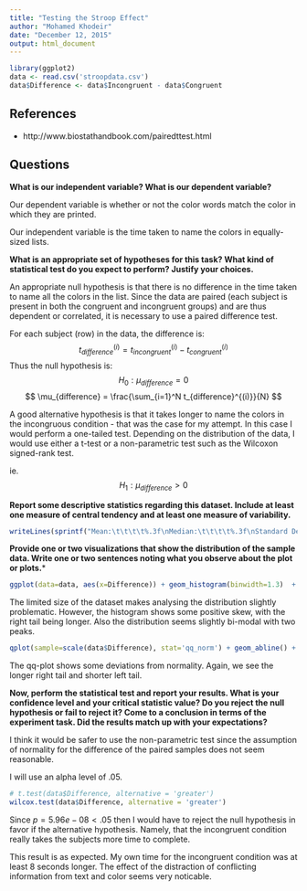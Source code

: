 ```yaml
---
title: "Testing the Stroop Effect"
author: "Mohamed Khodeir"
date: "December 12, 2015"
output: html_document
---
```

```r
library(ggplot2)
data <- read.csv('stroopdata.csv')
data$Difference <- data$Incongruent - data$Congruent
```
## References

* http://www.biostathandbook.com/pairedttest.html

## Questions

**What is our independent variable? What is our dependent variable?**

Our dependent variable is whether or not the color words match the color in which they are printed.

Our independent variable is the time taken to name the colors in equally-sized lists.

**What is an appropriate set of hypotheses for this task? What kind of statistical test do you expect to perform? Justify your choices.**

An appropriate null hypothesis is that there is no difference in the time taken to name all the colors in the list. Since the data are paired (each subject is present in both the congruent and incongruent groups) and are thus dependent or correlated, it is necessary to use a paired difference test. 

For each subject (row) in the data, the difference is:
$$ t_{difference}^{(i)} = t_{incongruent}^{(i)} - t_{congruent}^{(i)} $$
Thus the null hypothesis is:
$$ H_0 : \mu_{difference} = 0 $$
$$ \mu_{difference} = \frac{\sum_{i=1}^N t_{difference}^{(i)}}{N}  $$


A good alternative hypothesis is that it takes longer to name the colors in the incongruous condition - that was the case for my attempt. In this case I would perform a one-tailed test. Depending on the distribution of the data, I would use either a t-test or a non-parametric test such as the Wilcoxon signed-rank test.

ie.
$$ H_1 : \mu_{difference} > 0 $$

**Report some descriptive statistics regarding this dataset. Include at least one measure of central tendency and at least one measure of variability.**

```r
writeLines(sprintf("Mean:\t\t\t\t%.3f\nMedian:\t\t\t\t%.3f\nStandard Deviation:\t%.3f",mean(data$Difference),median(data$Difference),sd(data$Difference)))
```

**Provide one or two visualizations that show the distribution of the sample data. Write one or two sentences noting what you observe about the plot or plots.***

```r
ggplot(data=data, aes(x=Difference)) + geom_histogram(binwidth=1.3)  + ggtitle('Histogram of Difference')
```

The limited size of the dataset makes analysing the distribution slightly problematic. However, the histogram shows some positive skew, with the right tail being longer. Also the distribution seems slightly bi-modal with two peaks.  

```r
qplot(sample=scale(data$Difference), stat='qq_norm') + geom_abline() + ggtitle('QQ Plot of Difference')
```

The qq-plot shows some deviations from normality. Again, we see the longer right tail and shorter left tail. 

**Now, perform the statistical test and report your results. What is your confidence level and your critical statistic value? Do you reject the null hypothesis or fail to reject it? Come to a conclusion in terms of the experiment task. Did the results match up with your expectations?**

I think it would be safer to use the non-parametric test since the assumption of normality for the difference of the paired samples does not seem reasonable. 

I will use an alpha level of .05.


```r
# t.test(data$Difference, alternative = 'greater')
wilcox.test(data$Difference, alternative = 'greater')
```

Since $p = 5.96e-08 < .05$ then I would have to reject the null hypothesis in favor if the alternative hypothesis. Namely, that the incongruent condition really takes the subjects more time to complete.

This result is as expected. My own time for the incongruent condition was at least 8 seconds longer. The effect of the distraction of conflicting information from text and color seems very noticable.
